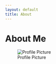 ```yaml
---
layout: default
title: About
---
```


# About Me

![Profile Picture](images/Screen Shot 2023-06-28 at 4.08.04 PM.png)
